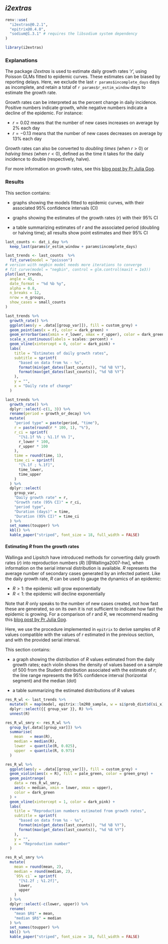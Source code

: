 ## _i2extras_

```r
renv::use(
  "i2extras@0.2.1",
  "epitrix@0.4.0",
  "sodium@1.3.1" # requires the libsodium system dependency
)
```

```r
library(i2extras)
```

### Explanations

The package *i2extras* is used to estimate daily growth rates '_r_', using Poisson
GLMs fitted to epidemic curves. These estimates can be biased by reporting
delays. Here, we exclude the last `r params$incomplete_days` days as incomplete,
and retain a total of `r params$r_estim_window` days to estimate the growth
rate.

Growth rates can be interpreted as the percent change in daily
incidence. Positive numbers indicate growth, while negative numbers indicate a
decline of the epidemic. For instance:

* $r = 0.02$ means that the number of new cases increases on average by 2% each day
* $r = -0.13$ means that the number of new cases decreases on average by 13% each day

Growth rates can also be converted to _doubling times_ (when $r > 0$) or
_halving times_ (when $r < 0$), defined as the time it takes for the daily
incidence to double (respectively, halve).

For more information on growth rates, see this [blog post by Pr Julia Gog](https://plus.maths.org/content/epidemic-growth-rate).

### Results

This section contains:

* graphs showing the models fitted to epidemic curves, with their associated 95% confidence
intervals (CI)

* graphs showing the estimates of the growth rates ($r$) with their 95% CI

* a table summarizing estimates of $r$ and the associated period (doubling or
  halving time); all results show point estimates and their 95% CI

```r
last_counts <- dat_i_day %>%
  keep_last(params$r_estim_window + params$incomplete_days)

last_trends <- last_counts  %>%
  fit_curve(model = "poisson")
# version with negbin model needs more iterations to converge
# fit_curve(model = "negbin", control = glm.control(maxit = 1e3))
plot(last_trends,
  angle = 45,
  date_format = "%d %b %y",
  alpha = 0.8,
  n_breaks = 12,
  nrow = n_groups,
  show_cases = small_counts
)
```

```r
last_trends %>%
  growth_rate() %>%
  ggplot(aes(y = .data[[group_var]]), fill = custom_grey) +
  geom_point(aes(x = r), color = dark_green) +
  geom_errorbar(aes(xmin = r_lower, xmax = r_upper), color = dark_green) +
  scale_x_continuous(labels = scales::percent) +
  geom_vline(xintercept = 0, color = dark_pink) +
  labs(
    title = "Estimates of daily growth rates",
    subtitle = sprintf(
      "based on data from %s - %s",
      format(min(get_dates(last_counts)), "%d %B %Y"),
      format(max(get_dates(last_counts)), "%d %B %Y")
    ),
    y = "",
    x = "Daily rate of change"
  )

last_trends %>%
  growth_rate() %>%
  dplyr::select(-c(1, 3)) %>%
  rename(period = growth_or_decay) %>%
  mutate(
    "period type" = paste(period, "time"),
    r = paste(round(r * 100, 1), "%"),
    r_ci = sprintf(
      "[%1.1f %% ; %1.1f %% ]",
      r_lower * 100,
      r_upper * 100
    ),
    time = round(time, 1),
    time_ci = sprintf(
      "[%.1f ; %.1f]",
      time_lower,
      time_upper
    )
  ) %>%
  dplyr::select(
    group_var,
    "Daily growth rate" = r,
    "Growth rate (95% CI)" = r_ci,
    "period type",
    "Duration (days)" = time,
    "Duration (95% CI)" = time_ci
  ) %>%
  set_names(toupper) %>%
  kbl() %>%
  kable_paper("striped", font_size = 18, full_width = FALSE)
```

#### Estimating $R$ from the growth rates

Wallinga and Lipsitch have introduced methods for converting daily growth rates
($r$) into reproduction numbers ($R$) [@Wallinga2007-hw], when information on
the serial interval distribution is available. $R$ represents the average number
of secondary cases generated by an infected patient. Like the daily growth rate,
$R$ can be used to gauge the dynamics of an epidemic:

* $R > 1$: the epidemic will grow exponentially
* $R < 1$: the epidemic will decline exponentially

Note that $R$ only speaks to the number of new cases created, not how fast these
are generated, so on its own it is not sufficient to indicate how fast the
epidemic is growing. For a comparison of $r$ and $R$, we recommend reading this
[blog post by Pr Julia Gog](https://plus.maths.org/content/epidemic-growth-rate).

Here, we use the procedure implemented in `epitrix` to derive samples of $R$
values compatible with the values of $r$ estimated in the previous section, and
with the provided serial interval.

This section contains:

* a graph showing the distribution of $R$ values estimated from the daily growth
  rates; each violin shows the density of values based on a sample of 500 from
  the Student distribution associated with the estimate of $r$; the line range
  represents the 95% confidence interval (horizontal segment) and the median
  (dot)
  
* a table summarizing the estimated distributions of $R$ values 

```r
res_R_wl <- last_trends %>%
  mutate(R = map(model, epitrix::lm2R0_sample, w = si$prob_dist$d(si_x))) %>%
  dplyr::select({{ group_var }}, R) %>%
  unnest(R)

res_R_wl_smry <- res_R_wl %>%
  group_by(.data[[group_var]]) %>%
  summarise(
    mean   = mean(R),
    median = median(R),
    lower  = quantile(R, 0.025),
    upper  = quantile(R, 0.975)
  )

res_R_wl %>%
  ggplot(aes(y = .data[[group_var]]), fill = custom_grey) +
  geom_violin(aes(x = R), fill = pale_green, color = green_grey) +
  geom_pointrange(
    data = res_R_wl_smry,
    aes(x = median, xmin = lower, xmax = upper),
    color = dark_green
  ) +
  geom_vline(xintercept = 1, color = dark_pink) +
  labs(
    title = "Reproduction numbers estimated from growth rates",
    subtitle = sprintf(
      "based on data from %s - %s",
      format(min(get_dates(last_counts)), "%d %B %Y"),
      format(max(get_dates(last_counts)), "%d %B %Y")
    ),
    y = "",
    x = "Reproduction number"
  )

res_R_wl_smry %>%
  mutate(
    mean = round(mean, 2),
    median = round(median, 2),
    `95% ci` = sprintf(
      "[%1.2f ; %1.2f]",
      lower,
      upper
    )
  ) %>%
  dplyr::select(-c(lower, upper)) %>%
  rename(
    "mean $R$" = mean,
    "median $R$" = median
  ) %>%
  set_names(toupper) %>%
  kbl() %>%
  kable_paper("striped", font_size = 18, full_width = FALSE)
```
